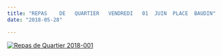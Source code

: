 ```yaml
---
title: "REPAS    DE   QUARTIER   VENDREDI   01  JUIN  PLACE  BAUDIN"
date: "2018-05-28"

---
```


[![Repas de Quartier 2018-001](/uploads/Repas-de-Quartier-2018-001-212x300.jpg)](http://fontaines-garonne.fr/wp-content/uploads/2018/05/Repas-de-Quartier-2018-001.jpg)
